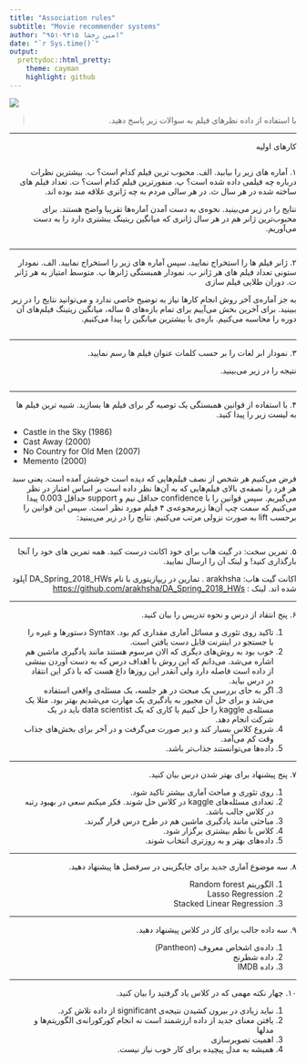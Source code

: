 ```yaml
---
title: "Association rules"
subtitle: "Movie recommender systems"
author: "امین رخشا ۹۵۱۰۹۳۱۵"
date: "`r Sys.time()`"
output:
  prettydoc::html_pretty:
    theme: cayman
    highlight: github
---
```


<div align="center">
<img  src="images/rs_cover.jpg"  align = 'center'>
</div>

> <p dir="RTL"> 
با استفاده از داده نظرهای فیلم به سوالات زیر پاسخ دهید.
</p>

***


<p dir="RTL">
کارهای اولیه
</p>


```r

```


<p dir="RTL">
۱. آماره های زیر را بیابید.
الف. محبوب ترین فیلم کدام است؟
ب. بیشترین نظرات درباره چه فیلمی داده شده است؟
پ. منفورترین فیلم کدام است؟
ت. تعداد فیلم های ساخته شده در هر سال
ث. در هر سالی مردم به چه ژانری علاقه مند بوده اند.
</p>


<p dir="RTL">
نتایج را در زیر می&zwnj;بینید. نحوه&zwnj;ی به دست آمدن آماره&zwnj;ها تقریبا واضح هستند. برای محبوب&zwnj;ترین ژانر هم در هر سال ژانری که میانگین ریتینگ یبشتری دارد را به دست می&zwnj;آوریم.
</p>


```r

```


***

<p dir="RTL">
۲. ژانر فیلم ها را استخراج نمایید.  سپس آماره های زیر را استخراج نمایید.
الف. نمودار ستونی تعداد فیلم های هر ژانر
ب. نمودار همبستگی ژانرها
پ. متوسط امتیاز به هر ژانر
ت. دوران طلایی فیلم سازی 
</p>


<p dir="RTL">
به جز آماره&zwnj;ی آخر روش انجام کارها نیاز به توضیح خاصی ندارد و می&zwnj;توانید نتایج را در زیر ببینید. برای آخرین بخش می&zwnj;آییم برای تمام بازه&zwnj;های ۵ ساله، میانگین ریتینگ فیلم&zwnj;های آن دوره را محاسبه می&zwnj;کنیم.  بازه&zwnj;ی با بیشترین میانگین را پیدا می&zwnj;کنیم.
</p>



```r

```



***

<p dir="RTL">
۳. نمودار ابر لغات را بر حسب کلمات عنوان فیلم ها رسم نمایید.
</p>


<p dir="RTL">
نتیجه را در زیر می&zwnj;بینید.
</p>


```r

```


***

<p dir="RTL">
۴. با استفاده از قوانین همبستگی یک توصیه گر برای فیلم ها بسازید. شبیه ترین فیلم ها به لیست زیر را پیدا کنید.
</p>

* Castle in the Sky (1986)
* Cast Away (2000)
* No Country for Old Men (2007)
* Memento (2000)


<p dir="RTL">
فرض می&zwnj;کنیم هر شخص از نصف فیلم&zwnj;هایی که دیده است خوشش آمده است. یعنی سبد هر فرد را نصفه&zwnj;ی بالای فیلم&zwnj;هایی که به آن&zwnj;ها نظر داده است بر اساس امتیاز در نظر می&zwnj;گیریم. سپس قوانین را با confidence حداقل نیم و support حداقل 0.003 پیدا می&zwnj;کنیم که سمت چپ آن&zwnj;ها زیرمجوعه&zwnj;ی ۴ فیلم مورد نظر است. سپس این قوانین را برحسب lift به صورت نزولی مرتب می&zwnj;کنیم. نتایج را در زیر می&zwnj;یبنید:
</p>


```r

```


***

<div dir="RTL">
۵. تمرین سخت: در گیت هاب برای خود اکانت درست کنید. همه تمرین های خود را آنجا بارگذاری کنید! و لینک آن را ارسال نمایید.
</div>


<div dir="RTL">
اکانت گیت هاب: arakhsha . تمارین در ریپازیتوری با نام DA_Spring_2018_HWs آپلود شده اند. لینک :
<a href = "https://github.com/arakhsha/DA_Spring_2018_HWs">https://github.com/arakhsha/DA_Spring_2018_HWs</a>
</div>


***

<div dir="RTL">
۶. پنج انتقاد از درس و نحوه تدریس را بیان کنید.
</div>


<div dir="RTL">
<ol>
  <li>
  تاکید روی تئوری و مسائل آماری مقداری کم بود. Syntax دستورها و غیره را با جستجو در اینترنت قابل دست یافتن است.
  </li>
  <li>
  خوب بود به روش&zwnj;های دیگری که الان مرسوم هستند مانند یادگیری ماشین هم اشاره می&zwnj;شد. می&zwnj;دانم که این روش با اهداف درس که به دست آوردن بینشی از داده است فاصله دارد ولی آنقدر این روزها داغ هست که با ذکر این انتقاد در درس بیاید.
  </li>
  <li>
  اگر به جای بررسی یک مبحث در هر جلسه، یک مسئله&zwnj;ی واقعی استفاده می&zwnj;شد و برای حل آن مجبور به یادگیری یک مهارت می&zwnj;شدیم بهتر بود. مثلا یک مسئله&zwnj;ی kaggle را حل کنیم یا کاری که یک data scientist باید در یک شرکت انجام دهد.
  </li>
  <li>
  شروع کلاس بسیار کند و دیر صورت می&zwnj;گرفت و در آخر برای بخش&zwnj;های جذاب وقت کم می&zwnj;آمد.
  </li>
  <li>
  داده&zwnj;ها می&zwnj;توانستند جذاب&zwnj;تر باشد.
  </li>
</ol>
</div>


***

<div dir="RTL">
۷. پنج پیشنهاد برای بهتر شدن درس بیان کنید.
</div>

<div dir="RTL">
<ol>
  <li>
  روی تئوری و مباحث آماری بیشتر تاکید شود.
  </li>
  <li>
تعدادی مسئله&zwnj;های kaggle در کلاس حل شوند. فکر میکنم سعی در بهبود رتبه در کلاس جالب باشد.
  </li>
  <li>
مباحثی مانند یادگیری ماشین هم در طرح درس قرار گیرند.
  </li>
  <li>
کلاس با نظم بیشتری برگزار شود.
  </li>
  <li>
داده&zwnj;های بهتر و به روزتری انتخاب شوند.
  </li>
</ol>
</div>


***

<div dir="RTL">
۸. سه موضوع آماری جدید برای جایگزینی در سرفصل ها پیشنهاد دهید.
</div>

<div dir="RTL">
<ol>
  <li>
  الگوریتم Random forest
  </li>
  <li>
Lasso Regression
  </li>
  <li>
Stacked Linear Regression
  </li>
</ol>
</div>

***

<div dir="RTL"> 
۹. سه داده جالب برای کار در کلاس پیشنهاد دهید.
</div>

<div dir="RTL">
<ol>
  <li>
داده&zwnj;ی اشخاص معروف (Pantheon)
  </li>
  <li>
داده شطرنج
  </li>
  <li>
داده IMDB
  </li>
</ol>
</div>

***

<div dir="RTL"> 
۱۰. چهار نکته مهمی که در کلاس یاد گرفتید را بیان کنید.
</div>

<div dir="RTL">
<ol>
  <li>
نباید زیادی در بیرون کشیدن نتیجه&zwnj;ی significant از داده تلاش کرد.
  </li>
  <li>
یافتن معنای جدید از داده ارزشمند است نه انجام کورکورانه&zwnj;ی الگوریتم&zwnj;ها و مدلها
  </li>
  <li>
اهمیت تصویرسازی
  </li>
  <li>
همیشه به مدل پیچیده برای کار خوب نیاز نیست.
  </li>
</ol>
</div>

